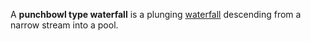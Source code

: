 A '''punchbowl type waterfall''' is a plunging [[waterfall]] descending from a narrow stream into a pool.